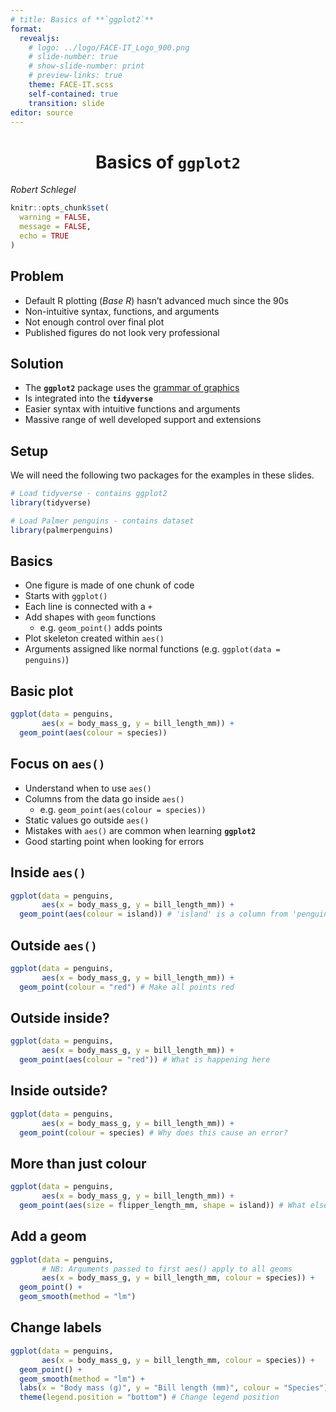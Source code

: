 ```yaml
---
# title: Basics of **`ggplot2`**
format:
  revealjs:
    # logo: ../logo/FACE-IT_Logo_900.png
    # slide-number: true
    # show-slide-number: print
    # preview-links: true
    theme: FACE-IT.scss
    self-contained: true
    transition: slide
editor: source
---
```


# Basics of **`ggplot2`** {background-color="#008980" style="text-align: center"}

*Robert Schlegel*

```r
knitr::opts_chunk$set(
  warning = FALSE, 
  message = FALSE,
  echo = TRUE
)
```

## Problem

* Default R plotting (_Base R_) hasn't advanced much since the 90s
* Non-intuitive syntax, functions, and arguments
* Not enough control over final plot
* Published figures do not look very professional

## Solution

* The **`ggplot2`** package uses the [grammar of graphics](https://link.springer.com/book/10.1007/0-387-28695-0)
* Is integrated into the **`tidyverse`**
* Easier syntax with intuitive functions and arguments
* Massive range of well developed support and extensions

## Setup

We will need the following two packages for the examples in these slides.

```r
# Load tidyverse - contains ggplot2
library(tidyverse)

# Load Palmer penguins - contains dataset
library(palmerpenguins)
```

## Basics

* One figure is made of one chunk of code
* Starts with `ggplot()`
* Each line is connected with a `+`
* Add shapes with `geom` functions
    * e.g. `geom_point()` adds points
* Plot skeleton created within `aes()`
* Arguments assigned like normal functions (e.g. `ggplot(data = penguins)`)

## Basic plot

```r
ggplot(data = penguins,
       aes(x = body_mass_g, y = bill_length_mm)) +
  geom_point(aes(colour = species))
```

## Focus on `aes()`

* Understand when to use `aes()`
* Columns from the data go inside `aes()`
    * e.g. `geom_point(aes(colour = species))`
* Static values go outside `aes()`
* Mistakes with `aes()` are common when learning **`ggplot2`** 
* Good starting point when looking for errors

## Inside `aes()` {auto-animate=true}

```r
ggplot(data = penguins,
       aes(x = body_mass_g, y = bill_length_mm)) +
  geom_point(aes(colour = island)) # 'island' is a column from 'penguins'
```

## Outside `aes()` {auto-animate=true}

```r
ggplot(data = penguins,
       aes(x = body_mass_g, y = bill_length_mm)) +
  geom_point(colour = "red") # Make all points red
```

## Outside inside? {auto-animate=true}

```r
ggplot(data = penguins,
       aes(x = body_mass_g, y = bill_length_mm)) +
  geom_point(aes(colour = "red")) # What is happening here
```

## Inside outside? {auto-animate=true}

```r
ggplot(data = penguins,
       aes(x = body_mass_g, y = bill_length_mm)) +
  geom_point(colour = species) # Why does this cause an error?
```

## More than just colour {auto-animate=true}

```r
ggplot(data = penguins,
       aes(x = body_mass_g, y = bill_length_mm)) +
  geom_point(aes(size = flipper_length_mm, shape = island)) # What else can we add?
```

## Add a geom {auto-animate=true}

```r
ggplot(data = penguins,
       # NB: Arguments passed to first aes() apply to all geoms
       aes(x = body_mass_g, y = bill_length_mm, colour = species)) +
  geom_point() +
  geom_smooth(method = "lm")
```

## Change labels {auto-animate=true}

```r
ggplot(data = penguins,
       aes(x = body_mass_g, y = bill_length_mm, colour = species)) +
  geom_point() +
  geom_smooth(method = "lm") +
  labs(x = "Body mass (g)", y = "Bill length (mm)", colour = "Species") + # Change labels
  theme(legend.position = "bottom") # Change legend position
```

